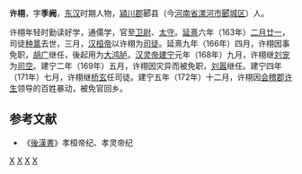 '''许栩'''，字'''季阙'''，[[东汉|东汉]]时期人物，[[潁川郡|潁川郡]]郾县（今[[河南省|河南省]][[漯河市|漯河市]][[郾城区|郾城区]]）人。

许栩年轻时勤读好学，通儒学，官至[[卫尉|卫尉]]、[[太守|太守]]。[[延熹|延熹]]六年（163年）[[二月廿一|二月廿一]]，司徒[[种暠|种暠]]去世，三月，[[汉桓帝|汉桓帝]]以许栩为[[司徒|司徒]]。延熹九年（166年）四月，许栩因事免职，[[胡广_(汉朝)|胡广]]继任，後起用为[[大鸿胪|大鸿胪]]。[[汉灵帝|汉灵帝]][[建宁_(年号)|建宁]]元年（168年）九月，许栩继[[刘宠_(东莱)|刘宠]]为[[司空|司空]]。建宁二年（169年）五月，许栩因灾异而被免职，[[劉囂_(東漢)|刘嚣]]继任。建宁四年（171年）七月，许栩继[[桥玄|桥玄]]任司徒。建宁五年（172年）十二月，许栩因[[会稽郡|会稽郡]][[許昌_(東漢)|许生]]领导的百姓暴动，被免官回乡。

==参考文献==
*《[[後漢書|後漢書]]》孝桓帝纪、孝灵帝纪
{{東漢大司徒司徒}}
{{東漢大司空司空}}
[[分类:东汉司徒|X]]
[[分类:东汉司空|X]]
[[分类:郾城人|X]]
[[分类:许姓|X]]